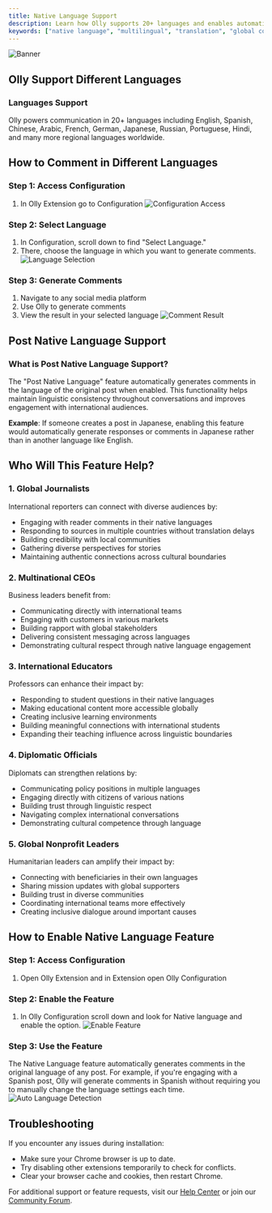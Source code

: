 ```yaml
---
title: Native Language Support
description: Learn how Olly supports 20+ languages and enables automatic language detection with Post Native Language feature for seamless global communication.
keywords: ["native language", "multilingual", "translation", "global communication", "social media", "language support"]
---
```

![Banner](/images/banner.png "Olly Native Language Support")

## Olly Support Different Languages

### Languages Support 
Olly powers communication in 20+ languages including English, Spanish, Chinese, Arabic, French, German, Japanese, Russian, Portuguese, Hindi, and many more regional languages worldwide.

<CardGrid>
  <Card
    subtitle="Get Started"
    title="Quick Setup"
    description="Learn how to set up and start using Native Language Support in minutes."
    href="/docs/features/native-language/setup"
  />
  <Card
    subtitle="Tutorial"
    title="Usage Guide"
    description="Step-by-step instructions for engaging with content in multiple languages."
    href="/docs/features/native-language/guide"
  />
  <Card
    subtitle="Support"
    title="Help Center"
    description="Get assistance and troubleshooting tips for the Native Language features."
    href="/docs/support"
  />
</CardGrid>

## How to Comment in Different Languages

### Step 1: Access Configuration
1. In Olly Extension go to Configuration
![Configuration Access](/images/features/native-language/configuration.png)

### Step 2: Select Language
1. In Configuration, scroll down to find "Select Language." 
2. There, choose the language in which you want to generate comments.
![Language Selection](/images/features/native-language/language-selection.png)

### Step 3: Generate Comments
1. Navigate to any social media platform
2. Use Olly to generate comments
3. View the result in your selected language
![Comment Result](/images/features/native-language/comment-result.png)

## Post Native Language Support

### What is Post Native Language Support?
The "Post Native Language" feature automatically generates comments in the language of the original post when enabled. This functionality helps maintain linguistic consistency throughout conversations and improves engagement with international audiences.

**Example**: If someone creates a post in Japanese, enabling this feature would automatically generate responses or comments in Japanese rather than in another language like English.

## Who Will This Feature Help?

### 1. Global Journalists
International reporters can connect with diverse audiences by:
- Engaging with reader comments in their native languages
- Responding to sources in multiple countries without translation delays
- Building credibility with local communities
- Gathering diverse perspectives for stories
- Maintaining authentic connections across cultural boundaries

### 2. Multinational CEOs
Business leaders benefit from:
- Communicating directly with international teams
- Engaging with customers in various markets
- Building rapport with global stakeholders
- Delivering consistent messaging across languages
- Demonstrating cultural respect through native language engagement

### 3. International Educators
Professors can enhance their impact by:
- Responding to student questions in their native languages
- Making educational content more accessible globally
- Creating inclusive learning environments
- Building meaningful connections with international students
- Expanding their teaching influence across linguistic boundaries

### 4. Diplomatic Officials
Diplomats can strengthen relations by:
- Communicating policy positions in multiple languages
- Engaging directly with citizens of various nations
- Building trust through linguistic respect
- Navigating complex international conversations
- Demonstrating cultural competence through language

### 5. Global Nonprofit Leaders
Humanitarian leaders can amplify their impact by:
- Connecting with beneficiaries in their own languages
- Sharing mission updates with global supporters
- Building trust in diverse communities
- Coordinating international teams more effectively
- Creating inclusive dialogue around important causes

## How to Enable Native Language Feature

### Step 1: Access Configuration
1. Open Olly Extension and in Extension open Olly Configuration

### Step 2: Enable the Feature
1. In Olly Configuration scroll down and look for Native language and enable the option.
![Enable Feature](/images/features/native-language/enable-feature.png)

### Step 3: Use the Feature
The Native Language feature automatically generates comments in the original language of any post. For example, if you're engaging with a Spanish post, Olly will generate comments in Spanish without requiring you to manually change the language settings each time.
![Auto Language Detection](/images/features/native-language/auto-detection.png)

## Troubleshooting

If you encounter any issues during installation:
- Make sure your Chrome browser is up to date.
- Try disabling other extensions temporarily to check for conflicts.
- Clear your browser cache and cookies, then restart Chrome.

For additional support or feature requests, visit our [Help Center](/docs/support) or join our [Community Forum](/community).
